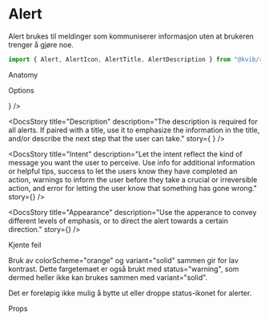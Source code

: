 
<Meta of={AlertStories} />

# Alert

Alert brukes til meldinger som kommuniserer informasjon uten at brukeren trenger å gjøre noe.

```jsx
import { Alert, AlertIcon, AlertTitle, AlertDescription } from "@kvib/react";
```

<Feedback component="Alert" />

<DocsHeading light>Anatomy</DocsHeading>

<DocsAnatomy imgPath="assets/AlertAnatomy.svg" />

<DocsHeading light>Options</DocsHeading>

<DocsContainer>
<DocsStory
  title="Title"
  description="The title is optional, but should, when used, always convey a concise and descriptive message."
  story={<Canvas of={AlertStories.AlertError} />}
/>

<DocsStory
  title="Description"
  description="The description is required for all alerts. If paired with a title, use it to emphasize the information in the title, and/or describe the next step that the user can take."
  story={
    <Canvas>
      <Story of={AlertStories.AlertWarning} />
      <Story of={AlertStories.AlertSuccess} />
    </Canvas>
  }
/>

<DocsStory
  title="Intent"
  description="Let the intent reflect the kind of message you want the user to perceive. Use info for additional information or helpful tips, success to let the users know they have completed an action, warnings to inform the user before they take a crucial or irreversible action, and error for letting the user know that something has gone wrong."
  story={<Canvas of={AlertStories.AlertInfo} />}
/>

<DocsStory
  title="Appearance"
  description="Use the apperance to convey different levels of emphasis, or to direct the alert towards a certain direction."
  story={<Canvas of={AlertStories.AlertEmphasisWarning} />}
/>
</DocsContainer>

<DocsHeading light>Kjente feil</DocsHeading>

<DocsContainer>

Bruk av colorScheme="orange" og variant="solid" sammen gir for lav kontrast. Dette fargetemaet er også brukt med status="warning", som dermed heller ikke kan brukes sammen med variant="solid".

Det er foreløpig ikke mulig å bytte ut eller droppe status-ikonet for alerter.

</DocsContainer>

<DocsHeading light>Props</DocsHeading>
<Canvas of={AlertStories.Alert} />
<Controls of={AlertStories.Alert} />
